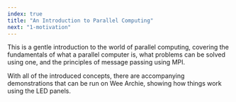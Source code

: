 ```yaml
---
index: true
title: "An Introduction to Parallel Computing"
next: "1-motivation"
---
```

This is a gentle introduction to the world of parallel computing, covering the
fundamentals of what a parallel computer is, what problems can be solved using
one, and the principles of message passing using MPI.

With all of the introduced concepts, there are accompanying demonstrations that
can be run on Wee Archie, showing how things work using the LED panels.
